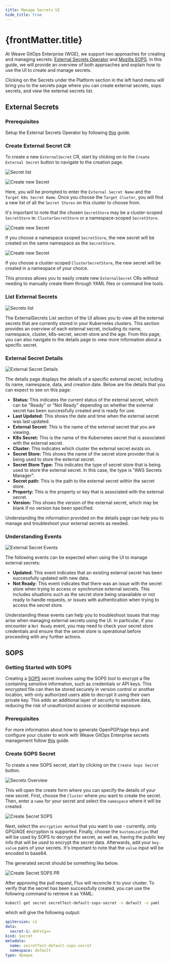```yaml
---
title: Manage Secrets UI
hide_title: true
---
```



<h1>
  {frontMatter.title} <TierLabel tiers="Enterprise" />
</h1>

At Weave GitOps Enterprise (WGE), we support two approaches for creating and managing secrets: [External Secrets Operator](https://external-secrets.io/v0.8.1/) and [Mozilla SOPS](https://fluxcd.io/flux/guides/mozilla-sops/). In this guide, we will provide an overview of both approaches and explain how to use the UI to create and manage secrets.

Clicking on the Secrets under the Platform section in the left hand menu will bring you to the secrets page where you can create external secrets, sops secrets, and view the external secrets list.

## External Secrets

### Prerequisites

Setup the External Secrets Operator by following [this](./setup-eso.mdx) guide.

### Create External Secret CR

To create a new `ExternalSecret` CR, start by clicking on to the `Create External Secret` button to navigate to the creation page.

![Secret list](./imgs/secretes-overview-1.png)

![Create new Secret](./imgs/create-secret-1.png)

Here, you will be prompted to enter the `External Secret Name` and the `Target K8s Secret Name`. Once you choose the `Target Cluster`, you will find a new list of all the `Secret Stores` on this cluster to choose from.

It's important to note that the chosen `SecretStore` may be a cluster-scoped `SecretStore` ie: `ClusterSecretStore` or a namespace-scoped `SecretStore`.

![Create new Secret](./imgs/create-secret-2.png)

If you choose a namespace scoped `SecretStore`, the new secret will be created on the same namespace as the `SecretStore`.

![Create new Secret](./imgs/create-secret-3.png)

If you choose a cluster-scoped `ClusterSecretStore`, the new secret will be created in a namespace of your choice.

This process allows you to easily create new `ExternalSecret` CRs without needing to manually create them through YAML files or command line tools.

### List External Secrets

![Secrets list](./imgs/secrets-overview-2.png)

The ExternalSecrets List section of the UI allows you to view all the external secrets that are currently stored in your Kubernetes clusters. This section provides an overview of each external secret, including its name, namespace, cluster, k8s-secret, secret-store and the age. From this page, you can also navigate to the details page to view more information about a specific secret.

### External Secret Details

![External Secret Details](./imgs/eso-details-1.png)

The details page displays the details of a specific external secret, including its name, namespace, data, and creation date. Below are the details that you can expect to see on this page:

- **Status:** This indicates the current status of the external secret, which can be "Ready" or "Not Ready" depending on whether the external secret has been successfully created and is ready for use.
- **Last Updated:** This shows the date and time when the external secret was last updated.
- **External Secret:** This is the name of the external secret that you are viewing.
- **K8s Secret:** This is the name of the Kubernetes secret that is associated with the external secret.
- **Cluster:** This indicates which cluster the external secret exists on.
- **Secret Store:** This shows the name of the secret store provider that is being used to store the external secret.
- **Secret Store Type:** This indicates the type of secret store that is being used to store the external secret. In this case, the type is "AWS Secrets Manager".
- **Secret path:** This is the path to the external secret within the secret store.
- **Property:** This is the property or key that is associated with the external secret.
- **Version:** This shows the version of the external secret, which may be blank if no version has been specified.

Understanding the information provided on the details page can help you to manage and troubleshoot your external secrets as needed.

### Understanding Events

![External Secret Events](./imgs/external-secret-events-1.png)

The following events can be expected when using the UI to manage external secrets:

- **Updated:** This event indicates that an existing external secret has been successfully updated with new data.
- **Not Ready:** This event indicates that there was an issue with the secret store when trying to access or synchronize external secrets. This includes situations such as the secret store being unavailable or not ready to handle requests, or issues with authentication when trying to access the secret store.

Understanding these events can help you to troubleshoot issues that may arise when managing external secrets using the UI. In particular, if you encounter a `Not Ready` event, you may need to check your secret store credentials and ensure that the secret store is operational before proceeding with any further actions.

## SOPS

### Getting Started with SOPS

Creating a [SOPS](https://github.com/mozilla/sops#usage) secret involves using the SOPS tool to encrypt a file containing sensitive information, such as credentials or API keys. This encrypted file can then be stored securely in version control or another location, with only authorized users able to decrypt it using their own private key. This adds an additional layer of security to sensitive data, reducing the risk of unauthorized access or accidental exposure.

### Prerequisites

For more information about how to generate OpenPGP/age keys and configure your cluster to work with Weave GitOps Enterprise secrets management follow [this](./setup-sops.mdx) guide.

### Create SOPS Secret

To create a new SOPS secret, start by clicking on the `Create Sops Secret` button.

![Secrets Overview](./imgs/secretes-overview-1.png)

This will open the create form where you can specify the details of your new secret. First, choose the `Cluster` where you want to create the secret. Then, enter a `name` for your secret and select the `namespace` where it will be created.

![Create Secret SOPS](./imgs/create-secret-sops.png)

Next, select the `encryption method` that you want to use - currently, only GPG/AGE encryption is supported. Finally, choose the `kustomization` that will be used by SOPS to decrypt the secret, as well as, having the public key info that will be used to encrypt the secret data. Afterwards, add your `key-value` pairs of your secrets.
It's important to note that the `value` input will be encoded to base64.

The generated secret should be something like below.

![Create Secret SOPS PR](./imgs/sops-secret-pr.png)

After approving the pull request, Flux will reconcile it to your cluster. To verify that the secret has been successfully created, you can use the following command to retrieve it as YAML:

```bash
kubectl get secret secretTest-default-sops-secret -n default -o yaml
```

which will give the following output:

```yaml
apiVersion: v1
data:
  secret-1: dmFsCg==
kind: Secret
metadata:
  name: secretTest-default-sops-secret
  namespace: default
type: Opaque
```
